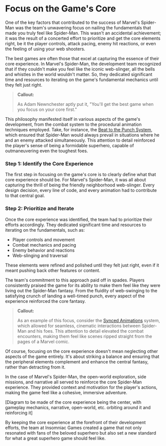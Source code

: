 
# Focus on the Game's Core

One of the key factors that contributed to the success of Marvel's Spider-Man was the team's unwavering focus on nailing the fundamentals that made you truly feel like Spider-Man. This wasn't an accidental achievement; it was the result of a concerted effort to prioritize and get the core elements right, be it the player controls, attack pacing, enemy hit reactions, or even the feeling of using your web shooters.

The best games are often those that excel at capturing the essence of their core experience. In Marvel's Spider-Man, the development team recognized that if they couldn't make you feel like the iconic web-slinger, all the bells and whistles in the world wouldn't matter. So, they dedicated significant time and resources to iterating on the game's fundamental mechanics until they felt just right.

> **Callout:**
>
> As Adam Newnchester aptly put it, "You'll get the best game when you focus on your core first."

This philosophy manifested itself in various aspects of the game's development, from the combat system to the procedural animation techniques employed. Take, for instance, the [Beat to the Punch System](/combat-iteration/beat-to-the-punch-system), which ensured that Spider-Man would always prevail in situations where he and an enemy attacked simultaneously. This attention to detail reinforced the player's sense of being a formidable superhero, capable of outmaneuvering even the toughest foes.

<Steps>

### Step 1: Identify the Core Experience

The first step in focusing on the game's core is to clearly define what that core experience should be. For Marvel's Spider-Man, it was all about capturing the thrill of being the friendly neighborhood web-slinger. Every design decision, every line of code, and every animation had to contribute to that central goal.

### Step 2: Prioritize and Iterate

Once the core experience was identified, the team had to prioritize their efforts accordingly. They dedicated significant time and resources to iterating on the fundamentals, such as:

- Player controls and movement
- Combat mechanics and pacing
- Enemy behavior and reactions
- Web-slinging and traversal

These elements were refined and polished until they felt just right, even if it meant pushing back other features or content.

</Steps>

The team's commitment to this approach paid off in spades. Players consistently praised the game for its ability to make them feel like they were living out the Spider-Man fantasy. From the fluidity of web-swinging to the satisfying crunch of landing a well-timed punch, every aspect of the experience reinforced the core fantasy.

> **Callout:**
>
> As an example of this focus, consider the [Synced Animations](/synced-animations) system, which allowed for seamless, cinematic interactions between Spider-Man and his foes. This attention to detail elevated the combat encounters, making them feel like scenes ripped straight from the pages of a Marvel comic.

Of course, focusing on the core experience doesn't mean neglecting other aspects of the game entirely. It's about striking a balance and ensuring that the peripheral elements complement and enhance the central fantasy, rather than detracting from it.

In the case of Marvel's Spider-Man, the open-world exploration, side missions, and narrative all served to reinforce the core Spider-Man experience. They provided context and motivation for the player's actions, making the game feel like a cohesive, immersive adventure.

[Diagram to be made of the core experience being the center, with gameplay mechanics, narrative, open-world, etc. orbiting around it and reinforcing it]

By keeping the core experience at the forefront of their development efforts, the team at Insomniac Games created a game that not only resonated with fans of the beloved superhero but also set a new standard for what a great superhero game should feel like.